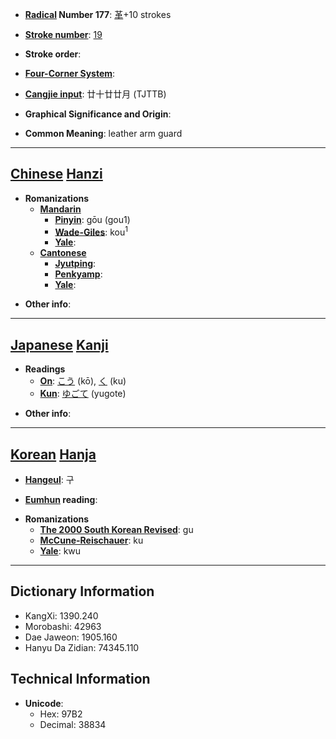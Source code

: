 * '''[[Wiktionary:Chinese radical index| Radical]] Number 177''': [[Wiktionary:Chinese radical index 革|革]]+10 strokes

* '''[[Wiktionary:Chinese total strokes index|Stroke number]]''': [[Wiktionary:Chinese total strokes index 19|19]]

* '''Stroke order''': 

* '''[[Wiktionary:Chinese four corner index|Four-Corner System]]''': 

* '''[[Wiktionary:Chinese Cangjie index|Cangjie input]]''': 廿十廿廿月 (TJTTB)

* '''Graphical Significance and Origin''': 

* '''Common Meaning''': leather arm guard

----

== [[Chinese]] [[Hanzi]] ==

* '''Romanizations'''
** '''[[Mandarin]]'''
*** '''[[Pinyin]]''': gōu (gou1)
*** '''[[Wade-Giles]]''': kou<sup>1</sup>
*** '''[[Yale]]''': 
** '''[[Cantonese]]'''
*** '''[[Jyutping]]''':
*** '''[[Penkyamp]]''': 
*** '''[[Yale]]''': 

* '''Other info''': 

----

== [[Japanese]] [[Kanji]] ==

* '''Readings'''
** '''[[On]]''': [[こう]] (kō), [[く]] (ku)
** '''[[Kun]]''': [[ゆごて]] (yugote)

* '''Other info''':  

----

== [[Korean]] [[Hanja]] ==

* '''[[Hangeul]]''': 구

* '''[[Eumhun]] reading''': 

* '''Romanizations'''
** '''[[The 2000 South Korean Revised Romanization|The 2000 South Korean Revised]]''': gu
** '''[[McCune-Reischauer]]''': ku
** '''[[Yale]]''': kwu

----

== Dictionary Information ==

* KangXi: 1390.240
* Morobashi: 42963
* Dae Jaweon: 1905.160
* Hanyu Da Zidian: 74345.110

== Technical Information ==

* '''Unicode''':
** Hex: 97B2
** Decimal: 38834